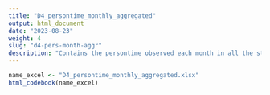 ```yaml
---
title: "D4_persontime_monthly_aggregated"
output: html_document
date: "2023-08-23"
weight: 4
slug: "d4-pers-month-aggr"
description: "Contains the persontime observed each month in all the strata of vaccination, per dose and brand, and per previous exposure to COVID, including non vaccinated, from start to end of study"
---
```


```r
name_excel <- "D4_persontime_monthly_aggregated.xlsx"
html_codebook(name_excel)
```
